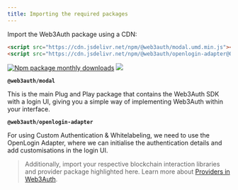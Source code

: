 ```yaml
---
title: Importing the required packages
---
```


Import the Web3Auth package using a CDN:

```html
<script src="https://cdn.jsdelivr.net/npm/@web3auth/modal.umd.min.js"></script>
<script src="https://cdn.jsdelivr.net/npm/@web3auth/openlogin-adapter@0/dist/openloginAdapter.umd.min.js"></script>
```

[![Npm package monthly downloads](https://badgen.net/npm/dm/@web3auth/modal)](https://www.npmjs.com/package/@web3auth/modal)
[![](https://data.jsdelivr.com/v1/package/npm/@web3auth/modal/badge)](https://www.jsdelivr.com/package/npm/@web3auth/modal)

**`@web3auth/modal`**

This is the main Plug and Play package that contains the Web3Auth SDK with a login UI, giving you a simple way of implementing Web3Auth within your
interface.

**`@web3auth/openlogin-adapter`**

For using Custom Authentication & Whitelabeling, we need to use the OpenLogin Adapter, where we can initialise the authentication details and add
customisations in the login UI.

> Additionally, import your respective blockchain interaction libraries and provider package highlighted here. Learn more about
> [Providers in Web3Auth](https://docs.web3auth.io/sdk/pnp/web/providers/).
